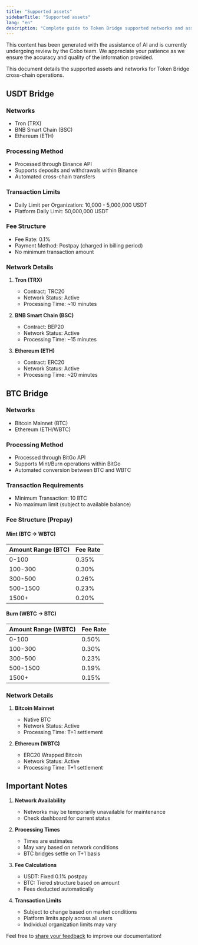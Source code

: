 ```yaml
---
title: "Supported assets"
sidebarTitle: "Supported assets"
lang: "en"
description: "Complete guide to Token Bridge supported networks and assets. Details on USDT bridging across Tron, BNB Chain, and Ethereum, including limits, fees, and processing methods."
---
```


<Note>This content has been generated with the assistance of AI and is currently undergoing review by the Cobo team. We appreciate your patience as we ensure the accuracy and quality of the information provided.</Note>

This document details the supported assets and networks for Token Bridge cross-chain operations.

## USDT Bridge

### Networks
- Tron (TRX)
- BNB Smart Chain (BSC)
- Ethereum (ETH)

### Processing Method
- Processed through Binance API
- Supports deposits and withdrawals within Binance
- Automated cross-chain transfers

### Transaction Limits
- Daily Limit per Organization: 10,000 - 5,000,000 USDT
- Platform Daily Limit: 50,000,000 USDT

### Fee Structure
- Fee Rate: 0.1%
- Payment Method: Postpay (charged in billing period)
- No minimum transaction amount

### Network Details
1. **Tron (TRX)**
   - Contract: TRC20
   - Network Status: Active
   - Processing Time: ~10 minutes

2. **BNB Smart Chain (BSC)**
   - Contract: BEP20
   - Network Status: Active
   - Processing Time: ~15 minutes

3. **Ethereum (ETH)**
   - Contract: ERC20
   - Network Status: Active
   - Processing Time: ~20 minutes

## BTC Bridge

### Networks
- Bitcoin Mainnet (BTC)
- Ethereum (ETH/WBTC)

### Processing Method
- Processed through BitGo API
- Supports Mint/Burn operations within BitGo
- Automated conversion between BTC and WBTC

### Transaction Requirements
- Minimum Transaction: 10 BTC
- No maximum limit (subject to available balance)

### Fee Structure (Prepay)

#### Mint (BTC → WBTC)
| Amount Range (BTC) | Fee Rate |
|-------------------|----------|
| 0-100             | 0.35%    |
| 100-300           | 0.30%    |
| 300-500           | 0.26%    |
| 500-1500          | 0.23%    |
| 1500+             | 0.20%    |

#### Burn (WBTC → BTC)
| Amount Range (WBTC) | Fee Rate |
|-------------------|----------|
| 0-100             | 0.50%    |
| 100-300           | 0.30%    |
| 300-500           | 0.23%    |
| 500-1500          | 0.19%    |
| 1500+             | 0.15%    |

### Network Details
1. **Bitcoin Mainnet**
   - Native BTC
   - Network Status: Active
   - Processing Time: T+1 settlement

2. **Ethereum (WBTC)**
   - ERC20 Wrapped Bitcoin
   - Network Status: Active
   - Processing Time: T+1 settlement

## Important Notes

1. **Network Availability**
   - Networks may be temporarily unavailable for maintenance
   - Check dashboard for current status

2. **Processing Times**
   - Times are estimates
   - May vary based on network conditions
   - BTC bridges settle on T+1 basis

3. **Fee Calculations**
   - USDT: Fixed 0.1% postpay
   - BTC: Tiered structure based on amount
   - Fees deducted automatically

4. **Transaction Limits**
   - Subject to change based on market conditions
   - Platform limits apply across all users
   - Individual organization limits may vary

<Tip>Feel free to [share your feedback](https://forms.zohopublic.com/cobo/form/DocumentFeedbackForm/formperma/QvLOhxJv1_JMsJ-1dleZ8Itb_7rzN-LtgvsDdxosoVI?referrername=manuals) to improve our documentation!</Tip>
